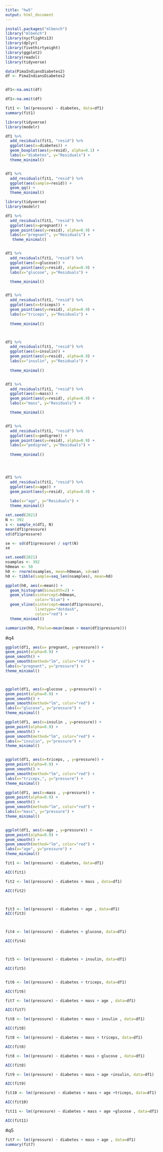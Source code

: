 ---
title: "hw5"
output: html_document
---



```{r echo=TRUE, message=FALSE, warning=FALSE}

install.packages("mlbench")
library("mlbench")
library(nycflights13)
library(dplyr)
library(fivethirtyeight)
library(ggplot2)
library(readxl)
library(tidyverse)

data(PimaIndiansDiabetes2)
df <- PimaIndiansDiabetes2


df1<-na.omit(df)

```

```{r echo=TRUE, message=FALSE, warning=FALSE}
df1<-na.omit(df)
```

```{r echo=TRUE, message=FALSE, warning=FALSE}
fit1 <- lm((pressure) ~ diabetes, data=df1)
summary(fit1)
```



```{r}
library(tidyverse)
library(modelr)

df1 %>%
  add_residuals(fit1, "resid") %>%
  ggplot(aes(x=diabetes)) +
  geom_boxplot(aes(y=resid), alpha=0.1) +
  labs(x="diabetes", y="Residuals") +
  theme_minimal()


df1 %>%
  add_residuals(fit1, "resid") %>%
  ggplot(aes(sample=resid)) +
  geom_qq() +
  theme_minimal()

```


```{r}
library(tidyverse)
library(modelr)

df1 %>%
  add_residuals(fit1, "resid") %>%
  ggplot(aes(x=pregnant)) +
  geom_point(aes(y=resid), alpha=0.9) +
  labs(x="pregnant", y="Residuals") +  
   theme_minimal()


df1 %>%
  add_residuals(fit1, "resid") %>%
  ggplot(aes(x=glucose)) +
  geom_point(aes(y=resid), alpha=0.9) +
  labs(x="glucose", y="Residuals") +   

  theme_minimal()


df1 %>%
  add_residuals(fit1, "resid") %>%
  ggplot(aes(x=triceps)) +
  geom_point(aes(y=resid), alpha=0.9) +
  labs(x="triceps", y="Residuals") +
  
  theme_minimal()



df1 %>%
  add_residuals(fit1, "resid") %>%
  ggplot(aes(x=insulin)) +
  geom_point(aes(y=resid), alpha=0.9) +
  labs(x="insulin", y="Residuals") + 
 
  theme_minimal()


df1 %>%
  add_residuals(fit1, "resid") %>%
  ggplot(aes(x=mass)) +
  geom_point(aes(y=resid), alpha=0.9) +
  labs(x="mass", y="Residuals") +  

  theme_minimal()


df1 %>%
  add_residuals(fit1, "resid") %>%
  ggplot(aes(x=pedigree)) +
  geom_point(aes(y=resid), alpha=0.9) +
  labs(x="pedigree", y="Residuals") + 
 
  theme_minimal()




df1 %>%
  add_residuals(fit1, "resid") %>%
  ggplot(aes(x=age)) +
  geom_point(aes(y=resid), alpha=0.9) + 
 
  labs(x="age", y="Residuals") +
  theme_minimal()
```





```{r}
set.seed(2021)
N <- 392
s <- sample_n(df1, N)
mean(df1$pressure)
sd(df1$pressure)

se <- sd(df1$pressure) / sqrt(N)
se
```
```{r}
set.seed(2021)
nsamples <- 392
h0mean <- 50
h0 <- rnorm(nsamples, mean=h0mean, sd=se)
h0 <- tibble(sample=seq_len(nsamples), mean=h0)

ggplot(h0, aes(x=mean)) + 
  geom_histogram(binwidth=2) +
  geom_vline(xintercept=h0mean,
             color="blue") +
  geom_vline(xintercept=mean(df1$pressure),
             linetype="dotdash",
             color="red") +
  theme_minimal()

summarize(h0, PValue=mean(mean > mean(df1$pressure)))
```


#q4

```{r echo=TRUE, message=FALSE, warning=FALSE}

ggplot(df1, aes(x= pregnant, y=pressure)) +
geom_point(alpha=0.9) +
geom_smooth() +
geom_smooth(method="lm", color="red") +
labs(x="pregnant", y="pressure") +
theme_minimal()



ggplot(df1, aes(x=glucose , y=pressure)) +
geom_point(alpha=0.9) +
geom_smooth() +
geom_smooth(method="lm", color="red") +
labs(x="glucose", y="pressure") +
theme_minimal()

ggplot(df1, aes(x=insulin , y=pressure)) +
geom_point(alpha=0.9) +
geom_smooth() +
geom_smooth(method="lm", color="red") +
labs(x="insulin", y="pressure") +
theme_minimal()


ggplot(df1, aes(x=triceps, , y=pressure)) +
geom_point(alpha=0.9) +
geom_smooth() +
geom_smooth(method="lm", color="red") +
labs(x="triceps,", y="pressure") +
theme_minimal()

ggplot(df1, aes(x=mass , y=pressure)) +
geom_point(alpha=0.9) +
geom_smooth() +
geom_smooth(method="lm", color="red") +
labs(x="mass", y="pressure") +
theme_minimal()


ggplot(df1, aes(x=age , y=pressure)) +
geom_point(alpha=0.9) +
geom_smooth() +
geom_smooth(method="lm", color="red") +
labs(x="age", y="pressure") +
theme_minimal()
```


```{r echo=TRUE, message=FALSE, warning=FALSE}
fit1 <- lm((pressure) ~ diabetes, data=df1)

AIC(fit1)
```

```{r echo=TRUE, message=FALSE, warning=FALSE}
fit2 <- lm((pressure) ~ diabetes + mass , data=df1)

AIC(fit2)



fit3 <- lm((pressure) ~ diabetes + age , data=df1)
AIC(fit3)



fit4 <- lm((pressure) ~ diabetes + glucose, data=df1)

AIC(fit4)



fit5 <- lm((pressure) ~ diabetes + insulin, data=df1)

AIC(fit5)


fit6 <- lm((pressure) ~ diabetes + triceps, data=df1)

AIC(fit6)
```

```{r echo=TRUE, message=FALSE, warning=FALSE}
fit7 <- lm((pressure) ~ diabetes + mass + age , data=df1)

AIC(fit7)

fit8 <- lm((pressure) ~ diabetes + mass + insulin , data=df1)

AIC(fit8)

fit8 <- lm((pressure) ~ diabetes + mass + triceps, data=df1)

AIC(fit8)

fit8 <- lm((pressure) ~ diabetes + mass + glucose , data=df1)

AIC(fit8)
```
```{r echo=TRUE, message=FALSE, warning=FALSE}
fit9 <- lm((pressure) ~ diabetes + mass + age +insulin, data=df1)

AIC(fit9)

fit10 <- lm((pressure) ~ diabetes + mass + age +triceps, data=df1)

AIC(fit10)

fit11 <- lm((pressure) ~ diabetes + mass + age +glucose , data=df1)

AIC(fit11)

```


#q5 

```{r echo=TRUE, message=FALSE, warning=FALSE}
fit7 <- lm((pressure) ~ diabetes + mass + age , data=df1)
summary(fit7)
```